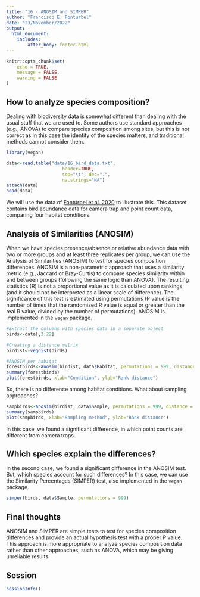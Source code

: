 ```yaml
---
title: "16 - ANOSIM and SIMPER"
author: "Francisco E. Fonturbel"
date: "23/November/2022"
output: 
  html_document:
    includes:
        after_body: footer.html
---
```


```r
knitr::opts_chunk$set(
	echo = TRUE,
	message = FALSE,
	warning = FALSE
)
```

## How to analyze species composition?

Dealing with biodiversity data is somewhat different than dealing with the usual stuff that we are used to. Some authors use standard approaches (e.g., ANOVA) to compare species composition among sites, but this is not correct as in this case the identity of the species matters, and traditional methods cannot consider them.

```r
library(vegan)

data<-read.table("data/16_bird_data.txt", 
                     header=TRUE, 
                     sep="\t", dec=".", 
                     na.strings="NA")
attach(data)
head(data)
```

We will use the data of [Fontúrbel et al. 2020](https://www.sciencedirect.com/science/article/pii/S1470160X20308013) to illustrate this. This dataset contains bird abundance data for camera trap and point count data, comparing four habitat conditions.

## Analysis of Similarities (ANOSIM)

When we have species presence/absence or relative abundance data with two or more groups and at least three replicates per group, we can use the Analysis of Similarities (ANOSIM) to test for species composition differences. ANOSIM is a non-parametric approach that uses a similarity metric (e.g., Jaccard or Bray-Curtis) to compare species similarity within and between groups (following the same logic than ANOVA). The resulting statistics (R) is not a proportional value as it is calculated upon rankings (and it should not be interpreted as a linear scale of difference). The significance of this test is estimated using permutations (P value is the number of times that the randomized R value is equal or greater than the real R value, divided by the number of permutations). ANOSIM is implemented in the `vegan` package.

```r
#Extract the columns with species data in a separate object
birds<-data[,3:22]

#Creating a distance matrix
birdist<-vegdist(birds)

#ANOSIM per habitat
forestbirds<-anosim(birdist, data$Habitat, permutations = 999, distance = "bray")
summary(forestbirds)
plot(forestbirds, xlab="Condition", ylab="Rank distance")
```


So, there is no difference among habitat conditions. What about sampling approaches?

```r
sampbirds<-anosim(birdist, data$Sample, permutations = 999, distance = "bray")
summary(sampbirds)
plot(sampbirds, xlab="Sampling method", ylab="Rank distance")
```

In this case, we found a significant difference, in which point counts are different from camera traps.


## Which species explain the differences?

In the second case, we found a significant difference in the ANOSIM test. But, which species account for such differences? In this case, we can use the Similarity Percentages (SIMPER) test, also implemented in the `vegan` package.

```r
simper(birds, data$Sample, permutations = 999)
```



## Final thoughts

ANOSIM and SIMPER are simple tests to test for species composition differences and provide an actual hypothesis test with a proper P value. This approach is more appropriate to analyze species composition data rather than other approaches, such as ANOVA, which may be giving unreliable results.


## Session

```r
sessionInfo()
```